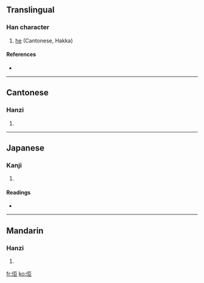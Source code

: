 ==Translingual==

===Han character===
{{Han char|rn=9|rad=人|as=05|sn=7|four=2121<sub>7</sub>|canj=人尸尸 (OSS)}}

# [[he#English|he]] (Cantonese, Hakka)

====References====
* {{Han ref|kx=0100.021|dkj=00538|hdz=10120.050|uh=4F62|ud=20322|bh=CA5C|bd=51804}}

----

==Cantonese==

===Hanzi===
{{yue-hanzi|jyut=|y=keui5}}

# {{defn|Cantonese}}

----

==Japanese==

===Kanji===
{{ja-kanji|grade=|rs=人05}}

# {{defn|Japanese}}

====Readings====
* {{ja-readings|on=[[きょ]] (kyo)|kun=[[かれ]] (kare)}}

----

==Mandarin==

===Hanzi===
{{cmn-hanzi|pin=[[qú]] ([[qu2]])|wg=ch'ü<sup>2</sup>}}

# {{defn|Mandarin}}

[[fr:佢]]
[[ko:佢]]